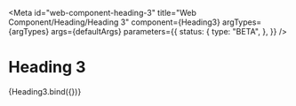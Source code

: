 <!-- @license CC0-1.0 -->


<Meta
  id="web-component-heading-3"
  title="Web Component/Heading/Heading 3"
  component={Heading3}
  argTypes={argTypes}
  args={defaultArgs}
  parameters={{
    status: {
      type: "BETA",
    },
  }}
/>

# Heading 3

<Canvas>
  <Story name="Default" args={exampleArgs}>
    {Heading3.bind({})}
  </Story>
</Canvas>

<ArgsTable story="Default" />
